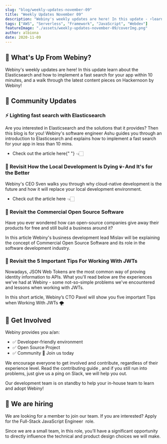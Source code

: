 ```yaml
---
slug: "blog/weekly-updates-november-09"
title: "Weekly Updates November 09"
description: "Webiny's weekly updates are here! In this update - ⚡learn about the pros and cons of the local development environment and cloud-native development, and much more!"
tags: ["AWS", "Serverless", "Framework", "JavaScript", "Webdev"]
featureImage: "./assets/weekly-updates-november-09/coverImg.png"
author: albiona
date: 2020-11-09
---
```


## 👾 What's Up From Webiny?

Webiny's weekly updates are here! In this update learn about the Elasticsearch and how to implement a fast search for your app within 10 minutes, and a walk through the latest content pieces on <ExternalLink href="https://hackernoon.com/u/webiny">Hackernoon</ExternalLink> by Webiny!

## 🙌 Community Updates

### ⚡ Lighting fast search with Elasticsearch

Are you interested in Elasticsearch and the solutions that it provides? Then this blog is for you!
Webiny's software engineer <ExternalLink href="https://twitter.com/BhardwajAshu96">Ashu</ExternalLink> guides you through an introduction to Elasticsearch
and explains how to implement a fast search for your app in less than 10 mins.

- <ExternalLink href="https://www.webiny.com/blog/lighting-fast-search-with-elasticsearch?utm_source=Webiny-blog&utm_medium=webiny-blog&utm_campaign=webiny-blog-nov-09&utm_content=webiny-blog-lighting-fast-search-with-elasticsearch&utm_term=W00344">
    Check out the article here{" "}
  </ExternalLink> 👈🏻

### 🐢 Revisit How the Local Development Is Dying 💀 - And It's for the Better

Webiny's CEO <ExternalLink href="https://twitter.com/SvenAlHamad">Sven</ExternalLink> walks you through why cloud-native development is the future and how it will replace your local development environment.

- <ExternalLink href="https://hackernoon.com/how-local-development-is-dying-and-why-its-for-the-better-mp2q3wlx">
    Check out the article here
  </ExternalLink> 👈🏻

### 🍏 Revisit the Commercial Open Source Software

Have you ever wondered how can open-source companies give away their products for free and still build a business around it?

In this <ExternalLink href="https://hackernoon.com/wtf-is-commercial-open-source-software-ep143e5t">article</ExternalLink> Webiny's business development lead <ExternalLink href="https://twitter.com/mislavstreicher">Mislav</ExternalLink> will be explaining the concept of Commercial Open Source Software and its role in the software development industry.

### 🌲 Revisit the 5 Important Tips For Working With JWTs

Nowadays, JSON Web Tokens are the most common way of proving identity information
to APIs. What you'll read below are the experiences we've had at Webiny - some
not-so-simple problems we've encountered and lessons when working with JWTs.

In this short <ExternalLink href="https://hackernoon.com/five-key-learnings-from-working-with-jwts-mr153wgc">article</ExternalLink>, Webiny’s CTO <ExternalLink href="https://twitter.com/paveldenisjuk">Pavel</ExternalLink> will show you five important Tips when Working With JWTs 🌪

## 🤝 Get Involved

Webiny provides you a/an:

- ✅ Developer-friendly environment
- ✅ Open Source Project
- ✅ Community 💛 <ExternalLink href="http://webiny.com/slack?utm_source=Webiny-blog&utm_medium=webiny-blog&utm_campaign=webiny-weekly-blog-nov-2&utm_content=webiny-slack-community&utm_term=W00307">Join us today </ExternalLink>

We encourage everyone to get involved and contribute, regardless of their experience level. Read the <ExternalLink href="https://github.com/webiny/webiny-js/blob/master/docs/CONTRIBUTING.md?utm_source=Webiny-blog&utm_medium=webiny-blog&utm_campaign=webiny-weekly-blog-nov-2&utm_content=webiny-github-contributing-md&utm_term=W00308">contributing guide </ExternalLink>, and if you still run into problems, just give us a ping on <ExternalLink href="http://webiny.com/slack?utm_source=Webiny-blog&utm_medium=webiny-blog&utm_campaign=webiny-weekly-blog-nov-2&utm_content=webiny-slack-community&utm_term=W00307">Slack</ExternalLink>, we will help you out.

Our development team is on standby to help your in-house team to learn and adopt Webiny!

## 🚀 We are hiring

We are looking for a member to join our team. If you are interested? Apply for the <ExternalLink href="https://careers.webiny.com/full-stack-javascript-engineer/en?utm_source=Webiny-blog&utm_medium=webiny-careers-full-stack-eng&utm_campaign=webiny-weekly-updates-oct-12&utm_content=webiny-careers-fullstack-dev&utm_term=W00192">Full-Stack JavaScript Engineer </ExternalLink> role.

Since we are a small team, in this role, you’ll have a significant opportunity to directly influence the technical and product design choices we will make.

